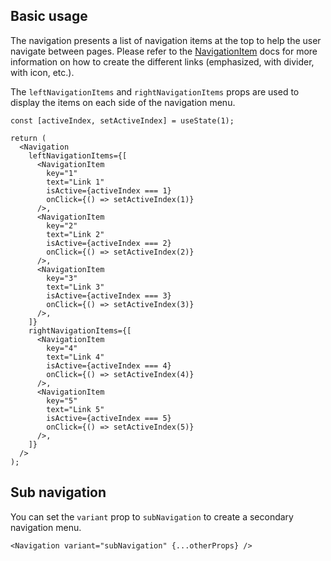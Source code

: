 
## Basic usage

The navigation presents a list of navigation items at the top to help the user navigate between pages. Please refer to the [NavigationItem](/docs/components/navigation-item) docs for more information on how to create the different links (emphasized, with divider, with icon, etc.).

The `leftNavigationItems` and `rightNavigationItems` props are used to display the items on each side of the navigation menu.

<Preview>
  <DemoNavigation />
</Preview>

```tsx
const [activeIndex, setActiveIndex] = useState(1);

return (
  <Navigation
    leftNavigationItems={[
      <NavigationItem
        key="1"
        text="Link 1"
        isActive={activeIndex === 1}
        onClick={() => setActiveIndex(1)}
      />,
      <NavigationItem
        key="2"
        text="Link 2"
        isActive={activeIndex === 2}
        onClick={() => setActiveIndex(2)}
      />,
      <NavigationItem
        key="3"
        text="Link 3"
        isActive={activeIndex === 3}
        onClick={() => setActiveIndex(3)}
      />,
    ]}
    rightNavigationItems={[
      <NavigationItem
        key="4"
        text="Link 4"
        isActive={activeIndex === 4}
        onClick={() => setActiveIndex(4)}
      />,
      <NavigationItem
        key="5"
        text="Link 5"
        isActive={activeIndex === 5}
        onClick={() => setActiveIndex(5)}
      />,
    ]}
  />
);
```

## Sub navigation

You can set the `variant` prop to `subNavigation` to create a secondary navigation menu.

<Preview>
  <DemoNavigation isSubNavigation />
</Preview>

```tsx
<Navigation variant="subNavigation" {...otherProps} />
```
